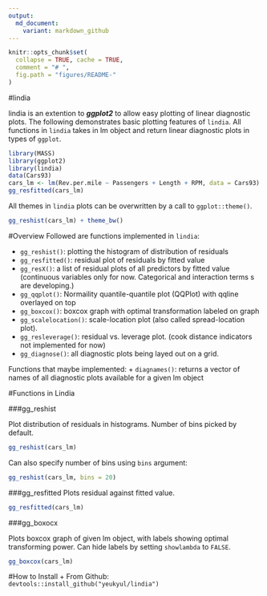 ```yaml
---
output:
  md_document:
    variant: markdown_github
---
```


```r
knitr::opts_chunk$set(
  collapse = TRUE, cache = TRUE,
  comment = "# ",
  fig.path = "figures/README-"
)
```


#lindia

lindia is an extention to ***ggplot2*** to allow easy plotting of linear diagnostic plots. The following demonstrates basic plotting features of `lindia`. All functions in `lindia` takes in lm object and return linear diagnostic plots in types of `ggplot`.

```r
library(MASS)
library(ggplot2)
library(lindia)
data(Cars93)
cars_lm <- lm(Rev.per.mile ~ Passengers + Length + RPM, data = Cars93)
gg_resfitted(cars_lm)
```

All themes in `lindia` plots can be overwritten by a call to `ggplot::theme()`.


```r
gg_reshist(cars_lm) + theme_bw()
```

#Overview
Followed are functions implemented in `lindia`:

+ `gg_reshist()`: plotting the histogram of distribution of residuals
+ `gg_resfitted()`: residual plot of residuals by fitted value
+ `gg_resX()`: a list of residual plots of all predictors by fitted value (continuous variables only for now. Categorical and interaction terms s are developing.)
+ `gg_qqplot()`: Normaility quantile-quantile plot (QQPlot) with qqline overlayed on top
+ `gg_boxcox()`: boxcox graph with optimal transformation labeled on graph
+ `gg_scalelocation()`: scale-location plot (also called spread-location plot).
+ `gg_resleverage()`: residual vs. leverage plot. (cook distance indicators not implemented for now)
+ `gg_diagnose()`: all diagnostic plots being layed out on a grid.

Functions that maybe implemented:
+ `diagnames()`: returns a vector of names of all diagnostic plots available for a given lm object


#Functions in Lindia

###gg_reshist

Plot distribution of residuals in histograms. Number of bins picked by default.
```r
gg_reshist(cars_lm)
```

Can also specify number of bins using `bins` argument:
```r
gg_reshist(cars_lm, bins = 20)
```

###gg_resfitted
Plots residual against fitted value.
```r
gg_resfitted(cars_lm)
```


###gg_boxocx

Plots boxcox graph of given lm object, with labels showing optimal transforming power. Can hide labels by setting `showlambda` to `FALSE`.
```r
gg_boxcox(cars_lm)
```

#How to Install
+ From Github:  `devtools::install_github("yeukyul/lindia")`


